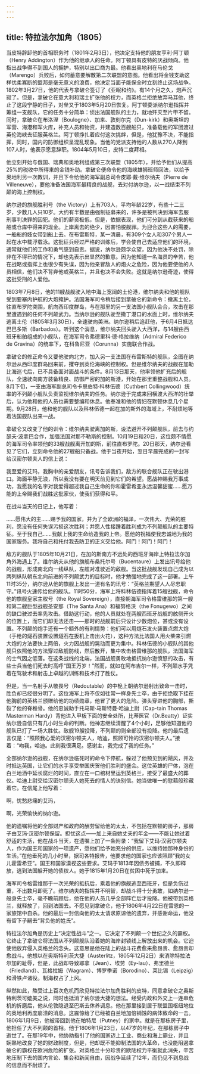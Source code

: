 ```yaml
---
---
---
```

title: 特拉法尔加角（1805）
---




当皮特辞卸他的首相职务时（1801年2月3日），他决定支持他的朋友亨利·阿丁顿（Henry Addington）作为他的继承人的任命。阿丁顿具有皮特的厌战倾向。他指出战争得不到国人的拥护，特别以出口商为最。他看出奥地利在马伦戈（Marengo）兵败后，如何蓄意要解散第二次联盟的意图。他看出将金钱支助这样优柔寡断的盟邦是毫无意义的浪费，他决定当面子能保全时立刻终止这场战争。1802年3月27日，他的代表与拿破仑签订了《亚眠和约》。有14个月之久，炮声沉寂了。但是，拿破仑在意大利和瑞士扩张他的权力，而英格兰拒绝放弃马耳他，终止了这段宁静的日子，对垒又于1803年5月20日恢复。阿丁顿委派纳尔逊指挥并筹组一支舰队，它的任务十分简单：侦出法国舰队的主力，就地歼灭至片甲不留。同时，拿破仑在布洛涅（Boulogne）、加来、敦刻尔克（Dun-kirk）和奥斯坦的军营、海港和军火库，补充人员和物资，并建造数百艘船只，准备载他的军团渡过英伦海峡去征服英格兰。阿丁顿挣扎着应付这次挑衅，但是，他犹豫不决，不能指挥，同时，国内的防御组织呈混乱现象。当他的党派支持他的人数从270人降到107人时，他表示愿意辞职。1804年5月10日，皮特二度拜相。

他立刻开始与俄国、瑞典和奥地利组成第三次联盟（1805年），并给予他们从提高25%的税收中所得来的金钱补助。拿破仑便命令他的海峡雄狮班师回法，以给予奥地利另一次教训，并且下令给他的海军副总司令皮耶·戴·维尔纳夫（Pierre de Villeneuve），要他准备法国海军最精良的战舰，去对付纳尔逊，以一战结束不列颠的海上控制权。

纳尔逊的旗舰胜利号（the Victory）上有703人，平均年龄22岁，有些十二三岁，少数几人只10岁。大约有半数是由强制征募来的，许多是被判决到海军去服刑事判决罪的囚犯。他们的薪资极低，但是，依据表现，他们可分到从截获来的船舶或仓库中得来的现金。上岸离去的绝少，因害怕脱舰罪。为迎合这些人的需要，一船船的妓女带到船上去。在布雷斯特，某一清晨，有309个女人和307个男人一起在水中载浮载泳。这批征兵经过严格的训练后，学会使自己去适应他们的环境，通常就他们的工作和勇气感到自责。据说，纳尔逊颇孚众望，因为他决不处罚，除非在不得已的情况下，却也先表示出显然的歉意。因为他知道一名海员的辛苦，他在战略或指挥上也很少有失误，因为他亲冒敌人的炮火之危险，因为他要使他的人员相信，他们决不背弃他或英格兰，并且也决不会失败。这就是纳尔逊奇迹，使得这批受刑的人爱他。

1803年7月8日，他的11艘战舰驶入地中海上宽阔的土伦港，维尔纳夫和他的舰队受到要塞内护航的大炮掩护。法国海军司令稍后接到拿破仑的新命令：撤离土伦，往直布罗陀突围，航向西印度群岛，与在那里的另一支法国小舰队会合，攻击在那里遭遇到的任何不列颠武力。当纳尔逊的舰队驶至撒丁港口的水面上时，维尔纳夫逃离土伦（1805年3月30日），全速驶向美洲。纳尔逊稍后追赶他，于6月4日抵达巴巴多斯（Barbados）。听到这个消息，维尔纳夫回头驶入大西洋，与14艘由西班牙船舶组成的小舰队，在海军司令弗德里科·德·格拉维纳（Admiral Federico de Gravina）的统率下，在科鲁尼亚（Corunna）实施联合作战。

拿破仑的修正命令又要他驶向北方，加入另一支法国在布雷斯特的舰队，企图在纳尔逊从西印度群岛回来前，攫夺到英伦海峡的控制权。但是维尔纳夫的战舰在加勒比海巡弋后，已不具备面对面战斗的条件。8月13日那天，他率领他扩充后的舰队，全速驶向南方装备精良、防御严密的加的斯港，开始在那里重整战舰和人员。8月下旬，一支由海军副总司令卡思伯特·科林伍德（Cuthbert Collingwood）统率的不列颠小舰队负责监视维尔纳夫的任务。纳尔逊于完成来回横渡大西洋的壮举后，认为他和他的人员也需要整编和休息。他奉准和他的情妇在默顿休息几个星期。9月28日，他和他的舰队以及科林伍德一起在加的斯外的海域上，不耐烦地等着法国舰队出来一战。

拿破仑又改变了他的训令：维尔纳夫驶离加的斯，设法避开不列颠舰队，前去与约瑟夫·波拿巴合作，加强法国对那不勒斯的控制。10月19日和20日，这位颇不情愿的海军司令率领他的33艘战舰离开加的斯，前往直布罗陀。20日那天，纳尔逊看见了它们，立刻命令他的27艘船只备战。他于当夜开始，翌日早晨完成的一封写给汉密尔顿夫人的信上说：

我至爱的艾玛，我胸中的亲爱朋友，讯号告诉我们，敌方的联合舰队正在驶出港口。海面平静无浪，所以我没有要在明天前见到它们的希望。愿战神赐我万事成功，我愿我的名字对我爱得超过我自己生命的你和霍雷希亚永远温馨甜蜜……愿万能的上帝赐我们战胜这批家伙，使我们获得和平。



在战斗当天的日记上，他写着：

……愿伟大的主……赐予我的国家，并为了全欧洲的福泽，一次伟大、光荣的胜利，愿没有任何失误污损这次胜利；并愿人性接踵着胜利成为不列颠舰队的主要特征。至于我自己……我献上我的生命给造我的上帝。愿他的祝福使我忠诚地为我的国家服务。我将自己和托付我去防卫的正义交给他。阿门！阿门！阿门！



敌方的舰队于1805年10月21日，在加的斯南方不远处的西班牙海岸上特拉法尔加角外海遇上了。维尔纳夫从他的旗舰布桑托尔号（Bucentaure）上发出讯号给他的战舰，形成南北向一线纵队，左舷对准驶近的敌舰。当这批战舰发现自己成为以两列纵队朝东北向前进的不列颠武力的目标时，他才勉强地完成了这一部署。上午11时35分，纳尔逊从他的旗舰上发出一道有名的讯号：“英格兰期望人人尽忠职守。”讯号火速传给他的舰队。11时50分，海军上将科林伍德指挥着15艘战舰，命令他的旗舰皇家主权号（the Royal Sovereign），直接朝海军司令格雷维那的第一艘和第二艘巨型战舰圣安那（The Santa Ana）和福努格沃（the Fonugewo）之间的缺口驶过去率先攻击。借助这行动，他的人员就处在两艘西班牙战舰的舷侧开火的位置上，而它们却无法还击——那时的战舰前后只设计少数炮位，甚或没有设置。不列颠的炮手还有一个额外的有利情势：他们可以用燧石发火装置点燃大炮（手枪的燧石装置设置燧石在扳机上击出火花），这种方法比法国人用火柴来引燃大炮的方法要快上两倍，火力因战舰的晃动而更为集中。科林伍德的小舰队的其他舰只依照他的方法穿过敌舰防线，然后散开，集中攻击格雷维那的舰队，法国海军的士气因之低落。在这条战线的北端，法国战舰勇敢地抵抗纳尔逊愤怒的攻击，有些士兵当他们死去时高呼“国王万岁！”然而，就如在阿布吉尔一样，不列颠水手凭着在驾驶术和射击上卓越的训练和技术打了胜仗。

但是，当一名射手从敬畏号（Redoutable）的中桅上朝纳尔逊射出致命一击时，胜负却已经很分明了。这位海军上将不仅如往常一样身先士卒，由于拒绝取下挂在他胸前的英格兰颁赠给他的功绩勋章，他冒了更大的危险。弹头穿进他的胸部，撕裂了他的脊椎骨。他的忠诚助手托马斯·马斯特曼·哈迪上尉（Cap-tain Thomas Masterman Hardy）背他进入甲板下面的安全处所，比蒂医官（Dr.Beatty）证实纳尔逊自信只有几小时生命的判断。他神志继续清醒了4个小时，足够他知道他的舰队已打了一场大胜仗。敌舰19艘投降，不列颠的则全部没有投降。他的最后遗言仅是：“照顾我心爱的汉密尔顿夫人，哈迪，照顾可怜的汉密尔顿夫人。”接着：“吻我，哈迪。此刻我很满足。感谢主，我完成了我的任务。”

全部纳尔逊的战舰，在纳尔逊临死时的命令下停航，躲过了他预见到的飓风，并及时抵达英国，让它们的水手享受举国庆贺他们胜利的盛会。这位英雄的尸体，泡在白兰地酒中延长腐烂的时间，直立在一口棺材里运到英格兰，接受了最盛大的葬仪。哈迪上尉交给汉密尔顿夫人她死去的情人的诀别信。她当做唯一的慰藉般珍藏着它。在信尾上他写着：

啊，忧愁悲痛的艾玛，

啊，光荣愉快的纳尔逊。



他的遗嘱将他的全部财产和政府的酬劳留给他的太太，不包括在默顿的房子，那房子由艾玛·汉密尔顿保留。担忧这点——加上来自她丈夫的年金——不能让她过着舒适的生活，他在战斗当天，在遗嘱上加了一条附录：“我留下艾玛·汉密尔顿夫人，作为国王和国家的一项遗产，愿他们给予她充分的供应，以维持她那种身份的生活。”在他垂死的几小时里，据司各特报告，他要求他的国家也应该照顾“我的女儿霍雷希亚”。国王和国家漠视这些要求。艾玛于1813年因债务被捕，不久即释放，逃到法国躲开她的债权人。她于1815年1月20日在贫困中死于加来。

海军司令格雷维那于一次光荣的抵抗后，乘着他的旗舰逃至西班牙，但是负伤过重，不出数月即死了。维尔纳夫的指挥并不明智，却战斗得十分勇敢，如纳尔逊一般身先士卒，毫不瞻前顾后，他在他的人员几乎全部阵亡后才投降。他被带到英格兰，就释放了，回到法国去。不愿见到拿破仑，他于1806年4月22日在雷恩的一家旅馆中自杀。他的最后一封信向他的太太请求原谅他的遗弃，并感谢命运，他没有留下子嗣去“背负他的姓氏”。

特拉法尔加角是历史上“决定性战斗”之一。它决定了不列颠一个世纪之久的霸权。它终止了拿破仑将法国从不列颠舰队沿着她的海岸封锁线上解放出来的机会。它迫使他放弃侵入英格兰的念头。这意思是他在陆上的战斗花费愈来愈昂贵、愈昂贵却愈战斗。他想以在奥斯特利茨大捷（Austerlitz，1805年12月2日）来消除特拉法尔加的耻辱，但是，此战却导致耶拿（Jean）、埃劳（Ey-lau）、弗里德兰（Friedland）、瓦格拉姆（Wagram）、博罗季诺（Borodino）、莱比锡（Leipzig）和滑铁卢诸役。制海权占了上风。

纵然如此，熬受过上百次危机而欣见特拉法尔加角胜利的皮特，同意拿破仑之奥斯特利茨可媲美之说，同时也抵消了纳尔逊大捷的想法。经受内政和外交上一连串危机的折磨后，他从伦敦隐退至巴斯去休养调息。他在那里接到居于联盟国枢纽地位的奥地利再度崩溃的消息。这震惊给了已经被白兰地加倍销蚀的病体致命的一击。1806年1月9日，他被带回到他在帕特尼（Putney）的家中。就是在那栋房子里，他担任了大不列颠的首相。他于1806年1月23日，以47岁的年纪，在那栋房子中逝世了。在那19年中，他协助指引了他的国家迈上工业、商业和海上霸业，并且娴熟地改良了她的财政制度，但是，他却既不能抑制法国的大革命，也没能阻遏拿破仑的霸权在欧洲危险的扩张。对英格兰十分珍贵的欧陆权力平衡就此消失，辛苦地压制下去的国内言论、集会和新闻自由，因战争延续了12年，而仍见不到息战的信息而不耐烦了。